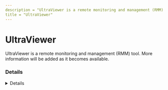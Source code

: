 ```yaml
---
description = "UltraViewer is a remote monitoring and management (RMM) tool. More information will be added as it becomes available."
title = "UltraViewer"
---
```




# UltraViewer

UltraViewer is a remote monitoring and management (RMM) tool. More information will be added as it becomes available.

### Details
<Details author={""}
         category={""}
         created={""}
         website={""}
         lastModified={"2/14/2024"}
         privileges={""}
         free={ false }
         verification={ false }
/>

#### Installation Paths
<Card code={ ["UltraViewer_Service.exe", "UltraViewer_setup*", "UltraViewer_Desktop.exe", "ultraviewer.exe", "C:\\Program Files (x86)\\UltraViewer\\UltraViewer_Desktop.exe", "*\\UltraViewer\\", "*\\UltraViewer_Desktop.exe", "ultraviewer_desktop.exe", "ultraviewer_service.exe", "UltraViewer_Desktop.exe", "UltraViewer_setup*", "UltraViewer_Service.exe"] }/>





### Forensic Artifacts




#### Network Artifacts
<EuiSpacer size="xl"/>
<NetworkArtifactsTable data={ [{"Description": "Known remote domains", "Domains": ["*.ultraviewer.net", "ultraviewer.net"], "Ports": []}] }/>




### Detections
- Detects potential network activity of UltraViewer RMM tool
  - [Sigma Rule](https://github.com/magicsword-io/LOLRMM/blob/main/detections/sigma/ultraviewer_network_sigma.yml)
- Detects potential processes activity of UltraViewer RMM tool
  - [Sigma Rule](https://github.com/magicsword-io/LOLRMM/blob/main/detections/sigma/ultraviewer_processes_sigma.yml)

### References
- [https://www.ultraviewer.net/en/200000026-summary-of-ultraviewer-s-security-information.html](https://www.ultraviewer.net/en/200000026-summary-of-ultraviewer-s-security-information.html)

